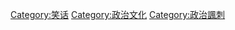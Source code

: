 {{Catmore}}

[[Category:笑话|Category:笑话]]
[[Category:政治文化|Category:政治文化]]
[[Category:政治諷刺|Category:政治諷刺]]